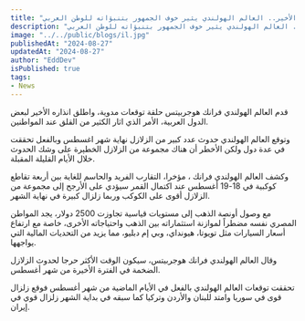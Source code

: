 ```yaml
---
title: "سوريا ولبنان والاردن هذا انذاري الأخير.. العالم الهولندي يثير خوف الجمهور بتنبؤاته للوطن العربي!"
description: "سوريا ولبنان والاردن هذا انذاري الأخير.. العالم الهولندي يثير خوف الجمهور بتنبؤاته للوطن العربي!"
image: "../../public/blogs/il.jpg"
publishedAt: "2024-08-27"
updatedAt: "2024-08-27"
author: "EddDev"
isPublished: true
tags:
- News
---
```


قدم العالم الهولندي فرانك هوجربيتس حلقة توقعات مدوية، واطلق انذاره الأخير لبعض الدول العربية، الأمر الذي اثار الكثير من القلق عند المواطنين.

وتوقع العالم الهولندي حدوث عدد كبير من الزلازل نهاية شهر اغسطس وبالفعل تحققت في عدة دول ولكن الأخطر أن هناك مجموعة من الزلازل الخطېرة على وشك الحدوث خلال الأيام القليلة المقبلة.

وكشف العالم الهولندي فرانك ، مؤخرا، التقارب الفريد والحاسم للغاية بين أربعة تقاطع كوكبية في 18-19 أغسطس عند اكتمال القمر سيؤدي على الأرجح إلى مجموعة من الزلازل أقوى على الكوكب وربما زلزال كبيرة في نهاية الشهر.

مع وصول أونصة الذهب إلى مستويات قياسية تجاوزت 2500 دولار، يجد المواطن المصري نفسه مضطراً لموازنة استثماراته بين الذهب واحتياجاته الأخرى، خاصة مع ارتفاع أسعار السيارات مثل تويوتا، هيونداي، وبي إم دبليو، مما يزيد من التحديات المالية التي يواجهها.

وقال العالم الهولندي فرانك هوجربيتس، سيكون الوقت الأكثر حرجا لحدوث الزلازل الضخمة في الفترة الأخيرة من شهر أغسطس.

تحققت توقعات العالم الهولندي بالفعل في الأيام الماضية من شهر أغسطس فوقع زلزال قوى في سوريا وامتد للبنان والأردن وتركيا كما سبقه في بداية الشهر زلزال قوي في إيران.